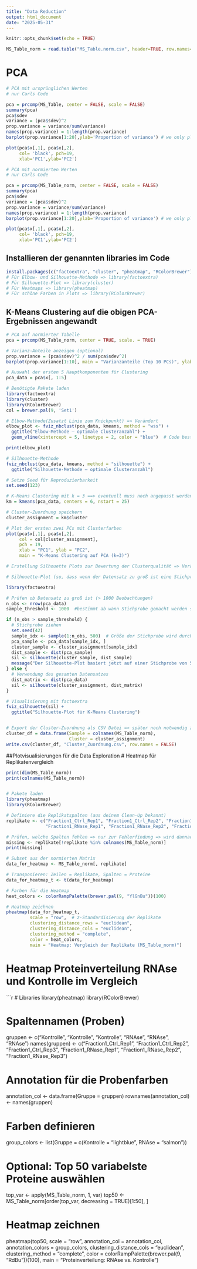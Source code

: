 ```yaml
---
title: "Data Reduction"
output: html_document
date: "2025-05-31"
---
```


```r
knitr::opts_chunk$set(echo = TRUE)
```

```r
MS_Table_norm = read.table("MS_Table.norm.csv", header=TRUE, row.names=1, sep = ",")
```

# PCA

```r
# PCA mit ursprünglichen Werten
# nur Carls Code

pca = prcomp(MS_Table, center = FALSE, scale = FALSE)
summary(pca)
pca$sdev
variance = (pca$sdev)^2
prop.variance = variance/sum(variance)
names(prop.variance) = 1:length(prop.variance)
barplot(prop.variance[1:20],ylab='Proportion of variance') # we only plot the first 20 PCs

plot(pca$x[,1], pca$x[,2], 
     col= 'black', pch=19,
     xlab='PC1',ylab='PC2')
```

```r
# PCA mit normierten Werten
# nur Carls Code

pca = prcomp(MS_Table_norm, center = FALSE, scale = FALSE)
summary(pca)
pca$sdev
variance = (pca$sdev)^2
prop.variance = variance/sum(variance)
names(prop.variance) = 1:length(prop.variance)
barplot(prop.variance[1:20],ylab='Proportion of variance') # we only plot the first 20 PCs

plot(pca$x[,1], pca$x[,2], 
     col= 'black', pch=19,
     xlab='PC1',ylab='PC2')
```
## Installieren der genannten libraries im Code 
```r
install.packages(c("factoextra", "cluster", "pheatmap", "RColorBrewer"))
# Für Elbow- und Silhouette-Methode => library(factoextra)
# Für Silhouette-Plot => library(cluster)
# Für Heatmaps => library(pheatmap)
# Für schöne Farben in Plots => library(RColorBrewer)   
```

## K-Means Clustering auf die obigen PCA-Ergebnissen angewandt 

```r

# PCA auf normierter Tabelle
pca = prcomp(MS_Table_norm, center = TRUE, scale. = TRUE)

# Varianz-Anteile anzeigen (optional)
prop.variance = (pca$sdev)^2 / sum(pca$sdev^2)
barplot(prop.variance[1:10], main = "Varianzanteile (Top 10 PCs)", ylab = "Proportion")

# Auswahl der ersten 5 Hauptkomponenten für Clustering
pca_data = pca$x[, 1:5]

# Benötigte Pakete laden
library(factoextra)
library(cluster)
library(RColorBrewer)
col = brewer.pal(9, 'Set1')

# Elbow-Methode(Zusatzt Linie zum Knickpunkt) => Verändert
elbow_plot <- fviz_nbclust(pca_data, kmeans, method = "wss") +
  ggtitle("Elbow-Methode – optimale Clusteranzahl") +
  geom_vline(xintercept = 5, linetype = 2, color = "blue")  # Code bestimmt trz. nicht optimales k => muss selber bei "x-intercept" eingesetzt werden

print(elbow_plot)

# Silhouette-Methode
fviz_nbclust(pca_data, kmeans, method = "silhouette") +
  ggtitle("Silhouette-Methode – optimale Clusteranzahl")

# Setze Seed für Reproduzierbarkeit
set.seed(123)

# K-Means Clustering mit k = 3 ==> eventuell muss noch angepasst werden
km = kmeans(pca_data, centers = 6, nstart = 25)

# Cluster-Zuordnung speichern
cluster_assignment = km$cluster

# Plot der ersten zwei PCs mit Clusterfarben
plot(pca$x[,1], pca$x[,2],
     col = col[cluster_assignment],
     pch = 19,
     xlab = "PC1", ylab = "PC2",
     main = "K-Means Clustering auf PCA (k=3)")

# Erstellung Silhouette Plots zur Bewertung der Clusterqualität => Verändert

# Silhouette-Plot (so, dass wenn der Datensatz zu groß ist eine Stichprobe erstellt wird)

library(factoextra)

# Prüfen ob Datensatz zu groß ist (> 1000 Beobachtungen)
n_obs <- nrow(pca_data)
sample_threshold <- 1000  #bestimmt ab wann Stichprobe gemacht werden sollte

if (n_obs > sample_threshold) {
  # Stichprobe ziehen
  set.seed(42)
  sample_idx <- sample(1:n_obs, 500)  # Größe der Stichprobe wird durch zuvorgehenden Code bestimmt 
  pca_sample <- pca_data[sample_idx, ]
  cluster_sample <- cluster_assignment[sample_idx]
  dist_sample <- dist(pca_sample)
  sil <- silhouette(cluster_sample, dist_sample)
  message("Der Silhouette-Plot basiert jetzt auf einer Stichprobe von 500 Beobachtungen")
} else {
  # Verwendung des gesamten Datensatzes 
  dist_matrix <- dist(pca_data)
  sil <- silhouette(cluster_assignment, dist_matrix)
}

# Visualisierung mit factoextra
fviz_silhouette(sil) +
  ggtitle("Silhouette-Plot für K-Means Clustering")


# Export der Cluster-Zuordnung als CSV Datei => später noch notwendig zum Beispiel zur Visualisierung 
cluster_df = data.frame(Sample = colnames(MS_Table_norm),
                        Cluster = cluster_assignment)
write.csv(cluster_df, "Cluster_Zuordnung.csv", row.names = FALSE)
```
##Plotvisualisierungen für die Data Exploration 
# Heatmap für Replikatenvergleich  
```r

print(dim(MS_Table_norm))
print(colnames(MS_Table_norm))


# Pakete laden
library(pheatmap)
library(RColorBrewer)

# Definiere die Replikatspalten (aus deinem Clean-Up bekannt)
replikate <- c("Fraction1_Ctrl_Rep1", "Fraction1_Ctrl_Rep2", "Fraction1_Ctrl_Rep3",
               "Fraction1_RNase_Rep1", "Fraction1_RNase_Rep2", "Fraction1_RNase_Rep3")

# Prüfen, welche Spalten fehlen => nur zur Fehlerfindung => wird dannach rausgenommen 
missing <- replikate[!replikate %in% colnames(MS_Table_norm)]
print(missing)

# Subset aus der normierten Matrix
data_for_heatmap <- MS_Table_norm[, replikate]

# Transponieren: Zeilen = Replikate, Spalten = Proteine
data_for_heatmap_t <- t(data_for_heatmap)

# Farben für die Heatmap
heat_colors <- colorRampPalette(brewer.pal(9, "YlGnBu"))(100)

# Heatmap zeichnen
pheatmap(data_for_heatmap_t,
         scale = "row",  # z-Standardisierung der Replikate
         clustering_distance_rows = "euclidean",
         clustering_distance_cols = "euclidean",
         clustering_method = "complete",
         color = heat_colors,
         main = "Heatmap: Vergleich der Replikate (MS_Table_norm)")
```


# Heatmap Proteinverteilung RNAse und Kontrolle im Vergleich 
```r
# Libraries
library(pheatmap)
library(RColorBrewer)

# Spaltennamen (Proben)
gruppen <- c("Kontrolle", "Kontrolle", "Kontrolle", "RNAse", "RNAse", "RNAse")
names(gruppen) <- c("Fraction1_Ctrl_Rep1", "Fraction1_Ctrl_Rep2", "Fraction1_Ctrl_Rep3",
                    "Fraction1_RNase_Rep1", "Fraction1_RNase_Rep2", "Fraction1_RNase_Rep3")

# Annotation für die Probenfarben
annotation_col <- data.frame(Gruppe = gruppen)
rownames(annotation_col) <- names(gruppen)

# Farben definieren
group_colors <- list(Gruppe = c(Kontrolle = "lightblue", RNAse = "salmon"))

# Optional: Top 50 variabelste Proteine auswählen
top_var <- apply(MS_Table_norm, 1, var)
top50 <- MS_Table_norm[order(top_var, decreasing = TRUE)[1:50], ]

# Heatmap zeichnen
pheatmap(top50,
         scale = "row",
         annotation_col = annotation_col,
         annotation_colors = group_colors,
         clustering_distance_cols = "euclidean",
         clustering_method = "complete",
         color = colorRampPalette(brewer.pal(9, "RdBu"))(100),
         main = "Proteinverteilung: RNAse vs. Kontrolle")
